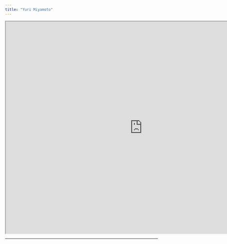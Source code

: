 ```yaml
---
title: "Yuri Miyamoto"
---
```


```{=html}
<iframe width="900" height="700" src="https://psych.wisc.edu/staff/miyamoto-yuri/" title="Prof. Yuri Miyamoto"></iframe>
```

---
